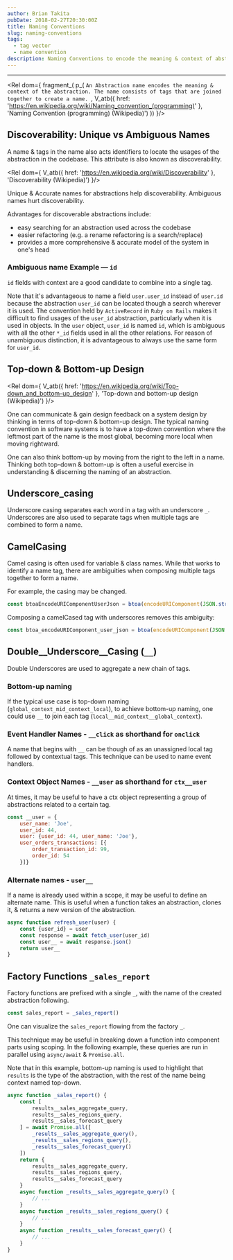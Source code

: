 ```yaml
---
author: Brian Takita
pubDate: 2018-02-27T20:30:00Z
title: Naming Conventions
slug: naming-conventions
tags:
  - tag vector
  - name convention
description: Naming Conventions to encode the meaning & context of abstractions
---
```


<p>
	<Rel dom={
		fragment_(
			`Note: The naming convention described in this article is named `,
			V_atb({
				innerText: 'Tag Vector',
				href: '/posts/tag-vector-0-introduction'
			}),
			`:`)
	}/>
</p>

---

<Rel dom={
	fragment_(
		p_(
			`An Abstraction name encodes the meaning & context of the abstraction. The name consists of tags that are joined
			together to create a name. `,
		V_atb({ href: 'https://en.wikipedia.org/wiki/Naming_convention_(programming)' },
			'Naming Convention (programming) (Wikipedia)')
	))
}/>

## Discoverability: Unique vs Ambiguous Names

A name & tags in the name also acts identifiers to locate the usages of the abstraction in the codebase. This
attribute is also known as discoverability.

<Rel dom={
	V_atb({ href: 'https://en.wikipedia.org/wiki/Discoverability' },
		'Discoverability (Wikipedia)')
}/>

Unique & Accurate names for abstractions help discoverability. Ambiguous names hurt discoverability.

Advantages for discoverable abstractions include:

* easy searching for an abstraction used across the codebase
* easier refactoring (e.g. a rename refactoring is a search/replace)
* provides a more comprehensive & accurate model of the system in one's head

### Ambiguous name Example — `id`

`id` fields with context are a good candidate to combine into a single tag.

Note that it's advantageous to name a field `user.user_id` instead of `user.id` because the abstraction `user_id`
can be located though a search wherever it is used. The convention held by `ActiveRecord` in `Ruby on Rails` makes
it difficult to find usages of the `user_id` abstraction, particularly when it is used in objects. In the `user`
object, `user_id` is named `id`, which is ambiguous with all the other `*_id` fields used in all the other relations.
For reason of unambiguous distinction, it is advantageous to always use the same form for `user_id`.

## Top-down & Bottom-up Design

<Rel dom={
	V_atb({ href: 'https://en.wikipedia.org/wiki/Top-down_and_bottom-up_design' },
		'Top-down and bottom-up design (Wikipedia)')
}/>

One can communicate & gain design feedback on a system design by thinking in terms of top-down & bottom-up design.
The typical naming convention in software systems is to have a top-down convention where the leftmost part of the
name is the most global, becoming more local when moving rightward.

One can also think bottom-up by moving from the right to the left in a name. Thinking both top-down & bottom-up is
often a useful exercise in understanding & discerning the naming of an abstraction.

## Underscore_casing

Underscore casing separates each word in a tag with an underscore `_`. Underscores are also used to separate tags
when multiple tags are combined to form a name.

## CamelCasing

Camel casing is often used for variable & class names. While that works to identify a name tag, there are
ambiguities when composing multiple tags together to form a name.

For example, the casing may be changed.

```js
const btoaEncodeURIComponentUserJson = btoa(encodeURIComponent(JSON.stringify(user)))
````

Composing a camelCased tag with underscores removes this ambiguity:

```js
const btoa_encodeURIComponent_user_json = btoa(encodeURIComponent(JSON.stringify(user)))
````

## Double__Underscore__Casing (`__`)

Double Underscores are used to aggregate a new chain of tags.

### Bottom-up naming

If the typical use case is top-down naming (`global_context_mid_context_local`), to achieve bottom-up naming, one
could use `__` to join each tag (`local__mid_context__global_context`).

### Event Handler Names - `__click` as shorthand for `onclick`

A name that begins with `__` can be though of as an unassigned local tag followed by contextual tags. This technique
can be used to name event handlers.

### Context Object Names - `__user` as shorthand for `ctx__user`

At times, it may be useful to have a ctx object representing a group of abstractions related to a certain tag.

```js
const __user = {
	user_name: 'Joe',
	user_id: 44,
	user: {user_id: 44, user_name: 'Joe'},
	user_orders_transactions: [{
		order_transaction_id: 99,
		order_id: 54
	}]}
```

### Alternate names - `user__`

If a name is already used within a scope, it may be useful to define an alternate name. This is useful when a
function takes an abstraction, clones it, & returns a new version of the abstraction.

```js
async function refresh_user(user) {
	const {user_id} = user
	const response = await fetch_user(user_id)
	const user__ = await response.json()
	return user__
}
```

## Factory Functions `_sales_report`

Factory functions are prefixed with a single `_`, with the name of the created abstraction following.

```js
const sales_report = _sales_report()
```

One can visualize the `sales_report` flowing from the factory `_`.

This technique may be useful in breaking down a function into component parts using scoping. In the following
example, these queries are run in parallel using `async/await` & `Promise.all`.

Note that in this example, bottom-up naming is used to highlight that `results` is the type of the abstraction, with
the rest of the name being context named top-down.

```js
async function _sales_report() {
	const [
		results__sales_aggregate_query,
		results__sales_regions_query,
		results__sales_forecast_query
	] = await Promise.all([
		_results__sales_aggregate_query(),
		_results__sales_regions_query(),
		_results__sales_forecast_query()
	])
	return {
		results__sales_aggregate_query,
		results__sales_regions_query,
		results__sales_forecast_query
	}
	async function _results__sales_aggregate_query() {
		// ...
	}
	async function _results__sales_regions_query() {
		// ...
	}
	async function _results__sales_forecast_query() {
		// ...
	}
}
```
